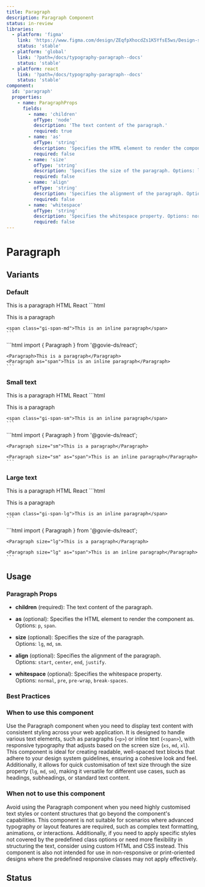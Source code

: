 ```yaml
---
title: Paragraph
description: Paragraph Component
status: in-review
libraries:
  - platform: 'figma'
    link: 'https://www.figma.com/design/ZEqfpXhocdZs1K5YfsE5ws/Design-system?node-id=32-923&t=Re0xIRAmWNDNItHY-4'
    status: 'stable'
  - platform: 'global'
    link: '?path=/docs/typography-paragraph--docs'
    status: 'stable'
  - platform: react
    link: '?path=/docs/typography-paragraph--docs'
    status: 'stable'
component:
  id: 'paragraph'
  properties:
    - name: ParagraphProps
      fields:
        - name: 'children'
          ofType: 'node'
          description: 'The text content of the paragraph.'
          required: true
        - name: 'as'
          ofType: 'string'
          description: 'Specifies the HTML element to render the component as. Options: p, span.'
          required: false
        - name: 'size'
          ofType: 'string'
          description: 'Specifies the size of the paragraph. Options: lg, md, sm.'
          required: false
        - name: 'align'
          ofType: 'string'
          description: 'Specifies the alignment of the paragraph. Options: start, center, end, justify.'
          required: false
        - name: 'whitespace'
          ofType: 'string'
          description: 'Specifies the whitespace property. Options: normal, pre, pre-wrap, break-spaces.'
          required: false
---
```


# Paragraph

## Variants

### Default

<ComponentContainer>
  <Paragraph>This is a paragraph</Paragraph>
</ComponentContainer>

<Tabs id="tab1">
  <TabList>
    <TabItem value="tab11" checked>HTML</TabItem>
    <TabItem value="tab13">React</TabItem>
  </TabList>
  <TabPanel value="tab11">        
    ```html
    <p class="gi-paragraph-md">This is a paragraph</p>

    <span class="gi-span-md">This is an inline paragraph</span>
    ```

  </TabPanel>
  <TabPanel value="tab13">
    ```html
    import { Paragraph } from '@govie-ds/react';

    <Paragraph>This is a paragraph</Paragraph>
    <Paragraph as="span">This is an inline paragraph</Paragraph>
    ```

  </TabPanel>
</Tabs>

### Small text

<ComponentContainer>
  <Paragraph size="sm">This is a paragraph</Paragraph>
</ComponentContainer>

<Tabs id="tab2">
  <TabList>
    <TabItem value="tab21" checked>HTML</TabItem>
    <TabItem value="tab23">React</TabItem>
  </TabList>
  <TabPanel value="tab21">        
    ```html
    <p class="gi-paragraph-sm">This is a paragraph</p>

    <span class="gi-span-sm">This is an inline paragraph</span>
    ```

  </TabPanel>
  <TabPanel value="tab23">
    ```html
    import { Paragraph } from '@govie-ds/react';

    <Paragraph size="sm">This is a paragraph</Paragraph>

    <Paragraph size="sm" as="span">This is an inline paragraph</Paragraph>
    ```

  </TabPanel>
</Tabs>

### Large text

<ComponentContainer>
  <Paragraph size="lg">This is a paragraph</Paragraph>
</ComponentContainer>

<Tabs id="tab3">
  <TabList>
    <TabItem value="tab31" checked>HTML</TabItem>
    <TabItem value="tab33">React</TabItem>
  </TabList>
  <TabPanel value="tab31">        
    ```html
    <p class="gi-paragraph-lg">This is a paragraph</p>

    <span class="gi-span-lg">This is an inline paragraph</span>
    ```

  </TabPanel>
  <TabPanel value="tab33">
    ```html
    import { Paragraph } from '@govie-ds/react';

    <Paragraph size="lg">This is a paragraph</Paragraph>

    <Paragraph size="lg" as="span">This is an inline paragraph</Paragraph>
    ```

  </TabPanel>
</Tabs>

## Usage

<ComponentPropertiesTable componentId="paragraph" />

### Paragraph Props

- **children** (required): The text content of the paragraph.

- **as** (optional): Specifies the HTML element to render the component as.  
  Options: `p`, `span`.

- **size** (optional): Specifies the size of the paragraph.  
  Options: `lg`, `md`, `sm`.

- **align** (optional): Specifies the alignment of the paragraph.  
  Options: `start`, `center`, `end`, `justify`.

- **whitespace** (optional): Specifies the whitespace property.  
  Options: `normal`, `pre`, `pre-wrap`, `break-spaces`.

### Best Practices

### When to use this component

Use the Paragraph component when you need to display text content with consistent styling across your web application.
It is designed to handle various text elements, such as paragraphs (`<p>`) or inline text (`<span>`),
with responsive typography that adjusts based on the screen size (`xs`, `md`, `xl`).
This component is ideal for creating readable, well-spaced text blocks that adhere to your design system guidelines, ensuring a cohesive look and feel.
Additionally, it allows for quick customisation of text size through the size property (`lg`, `md`, `sm`), making it versatile for different use cases, such as headings, subheadings, or standard text content.

### When not to use this component

Avoid using the Paragraph component when you need highly customised text styles or content structures that go beyond the component's capabilities.
This component is not suitable for scenarios where advanced typography or layout features are required, such as complex text formatting, animations, or interactions.
Additionally, if you need to apply specific styles not covered by the predefined class options or need more flexibility in structuring the text, consider using custom HTML and CSS instead.
This component is also not intended for use in non-responsive or print-oriented designs where the predefined responsive classes may not apply effectively.

## Status

<ComponentStatusBlock componentId="paragraph" />
